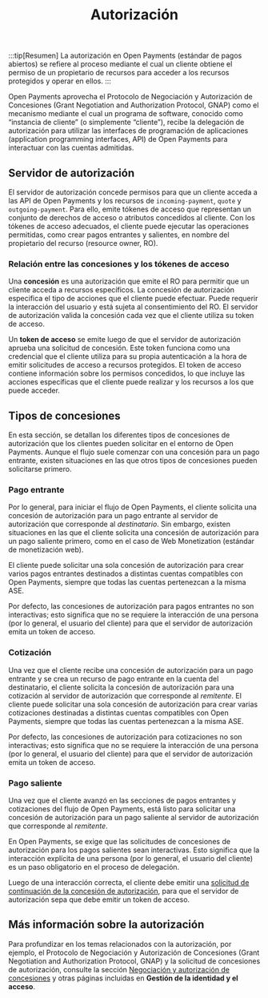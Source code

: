 ﻿---
title: Autorización
parent: Concepts
---


:::tip[Resumen]
La autorización en Open Payments (estándar de pagos abiertos) se refiere al proceso mediante el cual un cliente obtiene el permiso de un propietario de recursos para acceder a los recursos protegidos y operar en ellos.
:::

Open Payments aprovecha el Protocolo de Negociación y Autorización de Concesiones <LinkOut href='https://datatracker.ietf.org/doc/html/draft-ietf-gnap-core-protocol'>(Grant Negotiation and Authorization Protocol, GNAP)</LinkOut> como el mecanismo mediante el cual un programa de software, conocido como “instancia de cliente” (o simplemente “cliente”), recibe la delegación de autorización para utilizar las interfaces de programación de aplicaciones (application programming interfaces, API) de Open Payments para interactuar con las cuentas admitidas.

## Servidor de autorización

El servidor de autorización concede permisos para que un cliente acceda a las API de Open Payments y los recursos de `incoming-payment`, `quote` y `outgoing-payment`. Para ello, emite tókenes de acceso que representan un conjunto de derechos de acceso o atributos concedidos al cliente. Con los tókenes de acceso adecuados, el cliente puede ejecutar las operaciones permitidas, como crear pagos entrantes y salientes, en nombre del propietario del recurso (resource owner, RO).

### Relación entre las concesiones y los tókenes de acceso

Una **concesión** es una autorización que emite el RO para permitir que un cliente acceda a recursos específicos. La concesión de autorización especifica el tipo de acciones que el cliente puede efectuar. Puede requerir la interacción del usuario y está sujeta al consentimiento del RO. El servidor de autorización valida la concesión cada vez que el cliente utiliza su token de acceso.

Un **token de acceso** se emite luego de que el servidor de autorización aprueba una solicitud de concesión. Este token funciona como una credencial que el cliente utiliza para su propia autenticación a la hora de emitir solicitudes de acceso a recursos protegidos. El token de acceso contiene información sobre los permisos concedidos, lo que incluye las acciones específicas que el cliente puede realizar y los recursos a los que puede acceder.

## Tipos de concesiones

En esta sección, se detallan los diferentes tipos de concesiones de autorización que los clientes pueden solicitar en el entorno de Open Payments. Aunque el flujo suele comenzar con una concesión para un pago entrante, existen situaciones en las que otros tipos de concesiones pueden solicitarse primero.

### Pago entrante

Por lo general, para iniciar el flujo de Open Payments, el cliente solicita una concesión de autorización para un pago entrante al servidor de autorización que corresponde al _destinatario_. Sin embargo, existen situaciones en las que el cliente solicita una concesión de autorización para un pago saliente primero, como en el caso de Web Monetization (estándar de monetización web).

El cliente puede solicitar una sola concesión de autorización para crear varios pagos entrantes destinados a distintas cuentas compatibles con Open Payments, siempre que todas las cuentas pertenezcan a la misma <Tooltip content="Entidad que administra la cuenta" client: load><span>ASE</span></Tooltip>.

Por defecto, las concesiones de autorización para pagos entrantes no son interactivas; esto significa que no se requiere la interacción de una persona (por lo general, el usuario del cliente) para que el servidor de autorización emita un token de acceso.

### Cotización

Una vez que el cliente recibe una concesión de autorización para un pago entrante y se crea un recurso de pago entrante en la cuenta del destinatario, el cliente solicita la concesión de autorización para una cotización al servidor de autorización que corresponde al _remitente_. El cliente puede solicitar una sola concesión de autorización para crear varias cotizaciones destinadas a distintas cuentas compatibles con Open Payments, siempre que todas las cuentas pertenezcan a la misma <Tooltip content="Entidad que administra la cuenta" client: load><span>ASE</span></Tooltip>.

Por defecto, las concesiones de autorización para cotizaciones no son interactivas; esto significa que no se requiere la interacción de una persona (por lo general, el usuario del cliente) para que el servidor de autorización emita un token de acceso.

### Pago saliente

Una vez que el cliente avanzó en las secciones de pagos entrantes y cotizaciones del flujo de Open Payments, está listo para solicitar una concesión de autorización para un pago saliente al servidor de autorización que corresponde al _remitente_.

En Open Payments, se exige que las solicitudes de concesiones de autorización para los pagos salientes sean interactivas. Esto significa que la interacción explícita de una persona (por lo general, el usuario del cliente) es un paso obligatorio en el proceso de delegación.

Luego de una interacción correcta, el cliente debe emitir una [solicitud de continuación de la concesión de autorización](/apis/auth-server/operations/post-continue), para que el servidor de autorización sepa que debe emitir un token de acceso.

## Más información sobre la autorización

Para profundizar en los temas relacionados con la autorización, por ejemplo, el Protocolo de Negociación y Autorización de Concesiones (Grant Negotiation and Authorization Protocol, GNAP) y la solicitud de concesiones de autorización, consulte la sección [Negociación y autorización de concesiones](/es/identity/grants) y otras páginas incluidas en **Gestión de la identidad y el acceso**.
